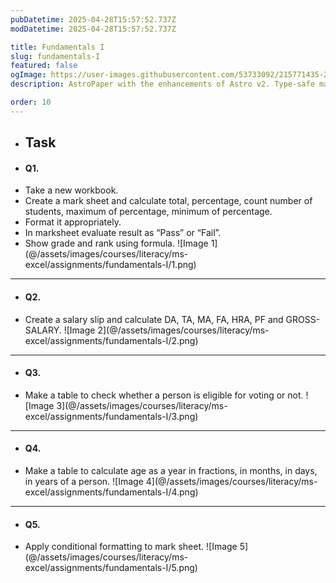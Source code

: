 ```yaml
---
pubDatetime: 2025-04-28T15:57:52.737Z
modDatetime: 2025-04-28T15:57:52.737Z

title: Fundamentals I
slug: fundamentals-I
featured: false
ogImage: https://user-images.githubusercontent.com/53733092/215771435-25408246-2309-4f8b-a781-1f3d93bdf0ec.png
description: AstroPaper with the enhancements of Astro v2. Type-safe markdown contents, bug fixes and better dev experience etc.

order: 10
---
```


- ## Task

- #### Q1.

<ul class="list-[circle]">
    <li>Take a new workbook.</li>
    <li>Create a mark sheet and calculate total, percentage, count number of students, maximum of percentage, minimum of percentage.</li>
    <li>Format it appropriately.</li>
    <li>In marksheet evaluate result as “Pass” or “Fail”.</li>
    <li>
        Show grade and rank using formula.
        ![Image 1](@/assets/images/courses/literacy/ms-excel/assignments/fundamentals-I/1.png)
    </li>
</ul>

---

- #### Q2.

<ul class="list-[circle]">
    <li>
        Create a salary slip and calculate DA, TA, MA, FA, HRA, PF and GROSS-SALARY.
        ![Image 2](@/assets/images/courses/literacy/ms-excel/assignments/fundamentals-I/2.png)
    </li>
</ul>

---

- #### Q3.

<ul class="list-[circle]">
    <li>
        Make a table to check whether a person is eligible for voting or not.
        ![Image 3](@/assets/images/courses/literacy/ms-excel/assignments/fundamentals-I/3.png)
    </li>
</ul>

---

- #### Q4.

<ul class="list-[circle]">
    <li>
        Make a table to calculate age as a year in fractions, in months, in days, in years of a person.
        ![Image 4](@/assets/images/courses/literacy/ms-excel/assignments/fundamentals-I/4.png)
    </li>
</ul>

---

- #### Q5.

<ul class="list-[circle]">
    <li>
        Apply conditional formatting to mark sheet.
        ![Image 5](@/assets/images/courses/literacy/ms-excel/assignments/fundamentals-I/5.png)
    </li>
</ul>
